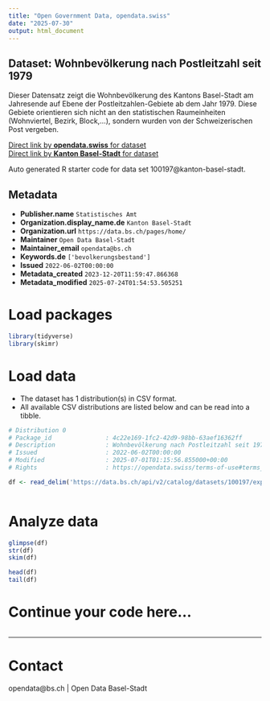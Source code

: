 ```yaml
---
title: "Open Government Data, opendata.swiss"
date: "2025-07-30"
output: html_document
---
```


## Dataset: Wohnbevölkerung nach Postleitzahl seit 1979

Dieser Datensatz zeigt die Wohnbevölkerung des Kantons Basel-Stadt am Jahresende auf Ebene der Postleitzahlen-Gebiete ab dem Jahr 1979. Diese Gebiete orientieren sich nicht an den statistischen Raumeinheiten (Wohnviertel, Bezirk, Block,…), sondern wurden von der Schweizerischen Post vergeben.

[Direct link by **opendata.swiss** for dataset](https://opendata.swiss/de/dataset/wohnbevolkerung-nach-postleitzahl-seit-1979)<br>
[Direct link by **Kanton Basel-Stadt** for dataset](https://data.bs.ch/explore/dataset/100197/)

Auto generated R starter code for data set 100197@kanton-basel-stadt.

## Metadata

- **Publisher.name** `Statistisches Amt`
- **Organization.display_name.de** `Kanton Basel-Stadt`
- **Organization.url** `https://data.bs.ch/pages/home/`
- **Maintainer** `Open Data Basel-Stadt`
- **Maintainer_email** `opendata@bs.ch`
- **Keywords.de** `['bevolkerungsbestand']`
- **Issued** `2022-06-02T00:00:00`
- **Metadata_created** `2023-12-20T11:59:47.866368`
- **Metadata_modified** `2025-07-24T01:54:53.505251`


# Load packages

```r

library(tidyverse)
library(skimr)

```

# Load data

-   The dataset has 1 distribution(s) in CSV format.
-   All available CSV distributions are listed below and can be read into a tibble.

```r

# Distribution 0
# Package_id               : 4c22e169-1fc2-42d9-98bb-63aef16362ff
# Description              : Wohnbevölkerung nach Postleitzahl seit 1979 (csv)
# Issued                   : 2022-06-02T00:00:00
# Modified                 : 2025-07-01T01:15:56.855000+00:00
# Rights                   : https://opendata.swiss/terms-of-use#terms_by

df <- read_delim('https://data.bs.ch/api/v2/catalog/datasets/100197/exports/csv?use_labels=true')



```

# Analyze data

```r

glimpse(df)
str(df)
skim(df)

head(df)
tail(df)

```

# Continue your code here...

```r

```

------------------------------------------------------------------------

# Contact

opendata@bs.ch | Open Data Basel-Stadt
